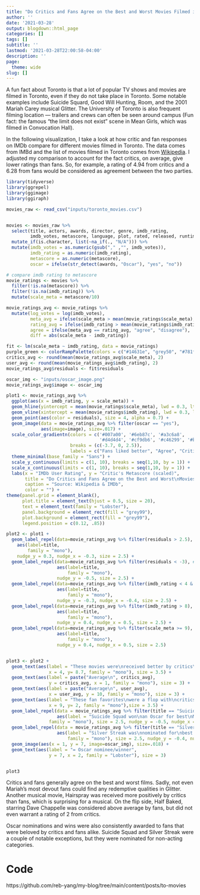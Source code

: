 ```yaml
---
title: "Do Critics and Fans Agree on the Best and Worst Movies Filmed in Toronto?"
author: ''
date: '2021-03-28'
output: blogdown::html_page
categories: []
tags: []
subtitle: ''
lastmod: '2021-03-28T22:00:58-04:00'
description: ''
page:
  theme: wide
slug: []
---
```


A fun fact about Toronto is that a lot of popular TV shows and movies are filmed in Toronto, even if they do not take place in Toronto. Some notable examples include Suicide Squard, Good Will Hunting, Room, and the 2001 Mariah Carey musical Glitter. The University of Toronto is also frequent filming location — trailers and crews can often be seen around campus (Fun fact: the famous "the limit does not exist" scene in Mean Girls, which was filmed in Convocation Hall).  

In the following visualization, I take a look at how critic and fan responses on IMDb compare for different movies filmed in Toronto. The data comes from IMBd and the list of movies filmed in Toronto comes from [Wikipedia](https://en.wikipedia.org/wiki/List_of_films_shot_in_Toronto). I adjusted my comparison to account for the fact critics, on average, give lower ratings than fans. So, for example, a rating of 4.94 from critics and a 6.28 from fans would be considered as agreement between the two parties.

```r
library(tidyverse)
library(ggrepel)
library(ggimage)
library(ggiraph)

movies_raw <- read_csv("inputs/toronto_movies.csv")


movies <- movies_raw %>% 
  select(title, actors, awards, director, genre, imdb_rating, 
         imdb_votes, metascore, language, plot, rated, released, runtime, writer, year, production) %>% 
  mutate_if(is.character, list(~na_if(., "N/A"))) %>%
  mutate(imdb_votes = as.numeric(gsub("," ,"", imdb_votes)),
         imdb_rating = as.numeric(imdb_rating),
         metascore = as.numeric(metascore),
         oscar = ifelse(str_detect(awards, "Oscar"), "yes", "no"))

# compare imdb rating to metascore 
movie_ratings <- movies %>% 
  filter(!is.na(metascore)) %>% 
  filter(!is.na(imdb_rating)) %>% 
  mutate(scale_meta = metascore/10)

movie_ratings_avg <- movie_ratings %>% 
  mutate(log_votes = log(imdb_votes),
         meta_avg = ifelse(scale_meta > mean(movie_ratings$scale_meta), "above", "below"),
         rating_avg = ifelse(imdb_rating > mean(movie_ratings$imdb_rating), "above", "below"),
         agree = ifelse(meta_avg == rating_avg, "agree", "disagree"),
         diff = abs(scale_meta - imdb_rating))

fit <- lm(scale_meta ~ imdb_rating, data = movie_ratings)
purple_green <- colorRampPalette(colors = c("#14631e", "grey50", "#781f87"))
critics_avg <- round(mean(movie_ratings_avg$scale_meta), 2)
user_avg <- round(mean(movie_ratings_avg$imdb_rating), 2)
movie_ratings_avg$residuals <- fit$residuals

oscar_img <- "inputs/oscar_image.png"
movie_ratings_avg$image <- oscar_img

plot1 <- movie_ratings_avg %>% 
  ggplot(aes(x = imdb_rating, y = scale_meta)) +
  geom_hline(yintercept = mean(movie_ratings$scale_meta), lwd = 0.3, lty = 2) +
  geom_vline(xintercept = mean(movie_ratings$imdb_rating), lwd = 0.3, lty = 2) +
  geom_point(aes(color = residuals), size = 4, alpha = 0.7) +
  geom_image(data = movie_ratings_avg %>% filter(oscar == "yes"),
             aes(image=image), size=.017) + 
  scale_color_gradientn(colors = c('#007a00', '#6eb87c', '#a3c6a8', 
                                   '#d4d4d4', '#cf9db6', '#c46299', '#b4007c'),
                        breaks = (c(-3.7, 0, 2.5)),
                        labels = c("Fans liked better", "Agree", "Critics liked better")) + 
  theme_minimal(base_family = "Sans") + 
  scale_y_continuous(limits = c(1, 10), breaks = seq(1,10, by = 1)) + 
  scale_x_continuous(limits = c(1, 10), breaks = seq(1,10, by = 1)) + 
  labs(x = "IMDb User Rating", y = "Critic's Metascore (scaled)", 
       title = "Do Critics and Fans Agree on the Best and Worst\nMovies Filmed in Toronto?",
       caption = "Source: Wikipedia & IMDb",
       color = "") +
theme(panel.grid = element_blank(),
      plot.title = element_text(hjust = 0.5, size = 20),
      text = element_text(family = "Lobster"),
      panel.background = element_rect(fill = "grey99"),
      plot.background = element_rect(fill = "grey99"),
      legend.position = c(0.12, .85)) 

plot2 <- plot1 +
  geom_label_repel(data=movie_ratings_avg %>% filter(residuals > 2.5), # Filter data first
    aes(label=title,
        family = "mono"),
    nudge_y = 0.3, nudge_x = -0.3, size = 2.5) +
  geom_label_repel(data=movie_ratings_avg %>% filter(residuals < -3), # Filter data first
                   aes(label=title,
                       family = "mono"),
                   nudge_y = -0.5, size = 2.5) +
  geom_label_repel(data=movie_ratings_avg %>% filter(imdb_rating < 4 & scale_meta < 2),
                   aes(label=title,
                       family = "mono"),
                   nudge_y = -0.3, nudge_x = -0.4, size = 2.5) +
  geom_label_repel(data=movie_ratings_avg %>% filter(imdb_rating > 8),
                   aes(label=title,
                       family = "mono"),
                   nudge_y = 0.4, nudge_x = 0.5, size = 2.5) +
  geom_label_repel(data=movie_ratings_avg %>% filter(scale_meta >= 9),
                   aes(label=title,
                       family = "mono"),
                   nudge_y = 0.4, nudge_x = 0.5, size = 2.5)


plot3 <- plot2 +
  geom_text(aes(label = "These movies were\nreceived better by critics\nthan fans",
                x = 4, y= 8.7, family = "mono"), size = 3.5) + 
  geom_text(aes(label = paste("Average\n", critics_avg),
                y = critics_avg, x = 1, family = "mono"), size = 3) + 
  geom_text(aes(label = paste("Average\n", user_avg),
                x = user_avg, y = 10, family = "mono"), size = 3) +
  geom_text(aes(label = "These fan favorites\nwere a flop with\ncritics",
                x = 9, y= 2, family = "mono"),size = 3.5) +
  geom_label_repel(data = movie_ratings_avg %>% filter(title == "Suicide Squad"),
                   aes(label = "Suicide Squad won\nan Oscar for best\nMakeup and Hairstyling",
                family = "mono"), size = 2.5, nudge_y = -0.5, nudge_x = -3) +
  geom_label_repel(data = movie_ratings_avg %>% filter(title == "Silver Streak"),
                   aes(label = "Silver Streak was\nnominated for\nbest Sound",
                       family = "mono"), size = 2.5, nudge_y = -0.4, nudge_x = 1.7) +
  geom_image(aes(x = 1, y = 7, image=oscar_img), size=.018) +
  geom_text(aes(label = "= Oscar nominee/winner",
                y = 7, x = 2, family = "Lobster"), size = 3) 


plot3

```

Critics and fans generally agree on the best and worst films. Sadly, not even Mariah's most devout fans could find any redemptive qualities in Glitter. Another musical movie, Hairspray was received more positively by critics than fans, which is surprising for a musical. On the flip side, Half Baked, starring Dave Chappelle was considered above average by fans, but did not even warrant a rating of 2 from critics. 

Oscar nominations and wins were also consistently awarded to fans that were beloved by critics and fans alike. Suicide Squad and Silver Streak were a couple of notable exceptions, but they were nominated for non-acting categories. 

# Code

https://github.com/reb-yang/my-blog/tree/main/content/posts/to-movies

